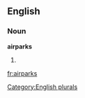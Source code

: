 ==English==

===Noun===
'''airparks'''

# {{plural of|[[airpark]]}}

[[Category:English plurals]]

[[fr:airparks]]